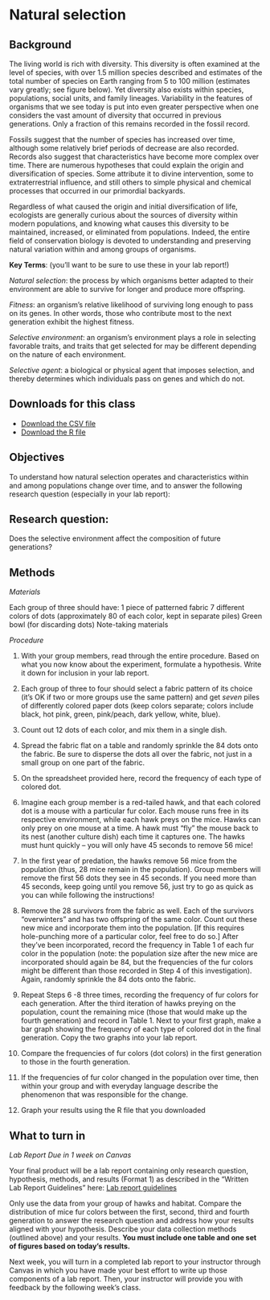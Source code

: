 # Natural selection

## Background

The living world is rich with diversity. This diversity is often examined at the level of species, with over 1.5 million species described and estimates of the total number of species on Earth ranging from 5 to 100 million (estimates vary greatly; see figure below). Yet diversity also exists within species, populations, social units, and family lineages. Variability in the features of organisms that we see today is put into even greater perspective when one considers the vast amount of diversity that occurred in previous generations. Only a fraction of this remains recorded in the fossil record. 

Fossils suggest that the number of species has increased over time, although some relatively brief periods of decrease are also recorded. Records also suggest that characteristics have become more complex over time. There are numerous hypotheses that could explain the origin and diversification of species. Some attribute it to divine intervention, some to extraterrestrial influence, and still others to simple physical and chemical processes that occurred in our primordial backyards. 

Regardless of what caused the origin and initial diversification of life, ecologists are generally curious about the sources of diversity within modern populations, and knowing what causes this diversity to be maintained, increased, or eliminated from populations. Indeed, the entire field of conservation biology is devoted to understanding and preserving natural variation within and among groups of organisms.

**Key Terms**: (you’ll want to be sure to use these in your lab report!)

*Natural selection*: the process by which organisms better adapted to their environment are able to survive for longer and produce more offspring.

*Fitness*: an organism’s relative likelihood of surviving long enough to pass on its genes. In other words, those who contribute most to the next generation exhibit the highest fitness.

*Selective environment*: an organism’s environment plays a role in selecting favorable traits, and traits that get selected for may be different depending on the nature of each environment.

*Selective agent*: a biological or physical agent that imposes selection, and thereby determines which individuals pass on genes and which do not.

## Downloads for this class

- [Download the CSV file](https://drive.google.com/uc?export=download&id=167MbTJaHF4mL-8-50HvojooEPhtaO4mi)
- [Download the R file](https://drive.google.com/uc?export=download&id=1Iokx1NopcYemVqavTaGVGrocOmM06q8E)

## Objectives

To understand how natural selection operates and characteristics within and among populations change over time, and to answer the following research question (especially in your lab report):

## Research question: 
Does the selective environment affect the composition of future generations? 

## Methods

*Materials*

Each group of three should have: 
1 piece of patterned fabric
7 different colors of dots (approximately 80 of each color, kept in separate piles)
Green bowl (for discarding dots)
Note-taking materials

*Procedure*

1.	With your group members, read through the entire procedure. Based on what you now know about the experiment, formulate a hypothesis. Write it down for inclusion in your lab report. 

2.	Each group of three to four should select a fabric pattern of its choice (it’s OK if two or more groups use the same pattern) and get *seven* piles of differently colored paper dots (keep colors separate; colors include black, hot pink, green, pink/peach, dark yellow, white, blue). 

3.	Count out 12 dots of each color, and mix them in a single dish.

4.	Spread the fabric flat on a table and randomly sprinkle the 84 dots onto the fabric. Be sure to disperse the dots all over the fabric, not just in a small group on one part of the fabric. 

5. On the spreadsheet provided here, record the frequency of each type of colored dot. 

6.	Imagine each group member is a red-tailed hawk, and that each colored dot is a mouse with a particular fur color. Each mouse runs free in its respective environment, while each hawk preys on the mice. Hawks can only prey on one mouse at a time. A hawk must “fly” the mouse back to its nest (another culture dish) each time it captures one. The hawks must hunt quickly – you will only have 45 seconds to remove 56 mice!

7.	In the first year of predation, the hawks remove 56 mice from the population (thus, 28 mice remain in the population).  Group members will remove the first 56 dots they see  in 45 seconds. If you need more than 45 seconds, keep going until you remove 56, just try to go as quick as you can while following the instructions!

8.	Remove the 28 survivors from the fabric as well. Each of the survivors “overwinters” and has two offspring of the same color. Count out these new mice and incorporate them into the population. [If this requires hole-punching more of a particular color, feel free to do so.] After they’ve been incorporated, record the frequency in Table 1 of each fur color in the population (note: the population size after the new mice are incorporated should again be 84, but the frequencies of the fur colors might be different than those recorded in Step 4 of this investigation). Again, randomly sprinkle the 84 dots onto the fabric.

9.	Repeat Steps 6 -8 three times, recording the frequency of fur colors for each generation. After the third iteration of hawks preying on the population, count the remaining mice (those that would make up the fourth generation) and record in Table 1. Next to your first graph, make a bar graph showing the frequency of each type of colored dot in the final generation. Copy the two graphs into your lab report. 

10.	Compare the frequencies of fur colors (dot colors) in the first generation to those in the fourth generation. 

11.	If the frequencies of fur color changed in the population over time, then within your group and with everyday language describe the phenomenon that was responsible for the change. 

12. Graph your results using the R file that you downloaded 

## What to turn in

*Lab Report Due in 1 week on Canvas*

Your final product will be a lab report containing only research question, hypothesis, methods, and results (Format 1) as described in the “Written Lab Report Guidelines” here:
[Lab report guidelines](https://docs.google.com/document/d/1PlysFXMnZzTNnqcQtFkKqMUrEkeBC4Qw/export?format=docx)

Only use the data from your group of hawks and habitat. Compare the distribution of mice fur colors between the first, second, third and fourth generation to answer the research question and address how your results aligned with your hypothesis. Describe your data collection methods (outlined above) and your results. **You must include one table and one set of figures based on today’s results.**

Next week, you will turn in a completed lab report to your instructor through Canvas in which you have made your best effort to write up those components of a lab report. Then, your instructor will provide you with feedback by the following week’s class. 

